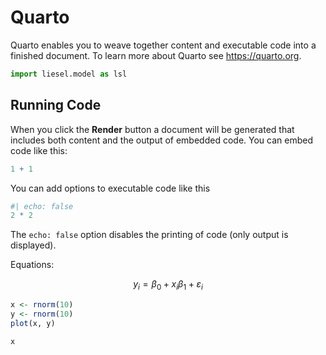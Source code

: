 # Quarto

Quarto enables you to weave together content and executable code into a finished document. To learn more about Quarto see <https://quarto.org>.



```python
import liesel.model as lsl
```


## Running Code

When you click the **Render** button a document will be generated that includes both content and the output of embedded code. You can embed code like this:

```r
1 + 1
```

You can add options to executable code like this

```r
#| echo: false
2 * 2
```

The `echo: false` option disables the printing of code (only output is displayed).


Equations:

$$
y_i = \beta_0 + x_i \beta_1 + \varepsilon_i
$$


```r
x <- rnorm(10)
y <- rnorm(10)
plot(x, y)
```

```r
x
```
